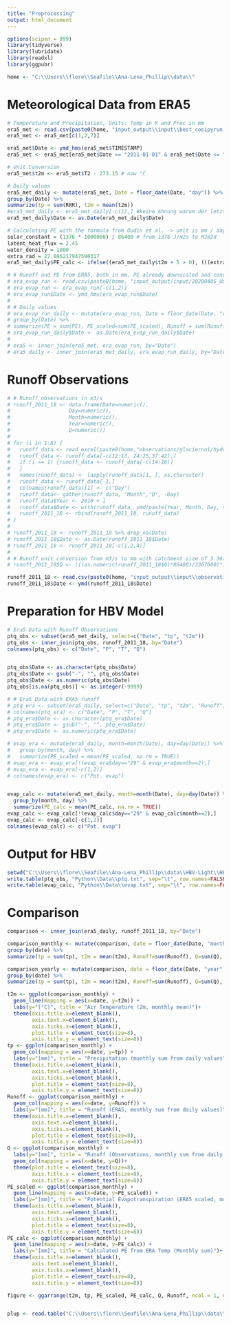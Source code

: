 ---
title: "Preprocessing"
output: html_document 
---

```{r}
options(scipen = 999)    
library(tidyverse)
library(lubridate)
library(readxl)
library(ggpubr)

home <- "C:\\Users\\flore\\Seafile\\Ana-Lena_Phillip\\data\\"
```
# Meteorological Data from ERA5
```{r}
# Temperature and Precipitation, Units: Temp in K and Prec in mm
era5_met <- read.csv(paste0(home, "input_output\\input\\best_cosipyrun_no1\\best_cosipyrun_no1_2011-18\\best_cosipy_input_no1_2011-18.csv"), dec=".", sep = ",", header=TRUE)
era5_met <- era5_met[c(1,2,7)]

era5_met$Date <- ymd_hms(era5_met$TIMESTAMP)
era5_met <- era5_met[era5_met$Date >= "2011-01-01" & era5_met$Date <= "2018-12-31",]

# Unit Conversion
era5_met$t2m <- era5_met$T2 - 273.15 # now °C

# Daily values
era5_met_daily <- mutate(era5_met, Date = floor_date(Date, "day")) %>%
group_by(Date) %>%
summarize(tp = sum(RRR), t2m = mean(t2m))
#era5_met_daily <- era5_met_daily[-c(1),] #keine Ahnung warum der letzte Tag von 2010 noch dabei war...
era5_met_daily$Date <- as.Date(era5_met_daily$Date)

# Calculating PE with the formula from Oudin et al. -> unit is mm / day
solar_constant = (1376 * 1000000) / 86400 # from 1376 J/m2s to MJm2d
latent_heat_flux = 2.45
water_density = 1000
extra_rad = 27.086217947590317
era5_met_daily$PE_calc <- ifelse((era5_met_daily$t2m + 5 > 0), (((extra_rad/(water_density*latent_heat_flux))*((era5_met_daily$t2m+5)/100))), 0)

# # Runoff and PE from ERA5, both in mm, PE already downscaled and converted by -1
# era_evap_run <- read.csv(paste0(home, "input_output/input/20200405_Umrumqi_ERA5_2011_2018.csv"))
# era_evap_run <- era_evap_run[-c(1,2)]
# era_evap_run$Date <- ymd_hms(era_evap_run$Date)
# 
# # Daily values 
# era_evap_run_daily <- mutate(era_evap_run, Date = floor_date(Date, "day")) %>%
# group_by(Date) %>%
# summarize(PE = sum(PE), PE_scaled=sum(PE_scaled), Runoff = sum(Runoff))
# era_evap_run_daily$Date <- as.Date(era_evap_run_daily$Date)
# 
# era5 <- inner_join(era5_met, era_evap_run, by="Date")
# era5_daily <- inner_join(era5_met_daily, era_evap_run_daily, by="Date")
```
# Runoff Observations
```{r}
# # Runoff observations in m3/s
# runoff_2011_18 <- data.frame(Date=numeric(),
#                   Day=numeric(),
#                   Month=numeric(),
#                   Year=numeric(),
#                   Q=numeric())
# 
# for (i in 1:8) {
#   runoff_data <- read_excel(paste0(home,"observations/glacierno1/hydro/dailyrunoff_2011-18_glacierno1.xls"), sheet = i)
#   runoff_data <- runoff_data[-c(12:13, 24:25,37:42),]
#   if (i == 1) {runoff_data <- runoff_data[-c(14:16)]
#   } 
#   names(runoff_data) <- lapply(runoff_data[1, ], as.character)
#   runoff_data <- runoff_data[-1,] 
#   colnames(runoff_data)[1] <- c("Day")
#   runoff_data<- gather(runoff_data, "Month","Q", -Day) 
#   runoff_data$Year <- 2010 + i
#   runoff_data$Date <- with(runoff_data, ymd(paste(Year, Month, Day, sep= ' ')))
#   runoff_2011_18 <- rbind(runoff_2011_18, runoff_data)
# }
# 
# runoff_2011_18 <- runoff_2011_18 %>% drop_na(Date)
# runoff_2011_18$Date <- as.Date(runoff_2011_18$Date)
# runoff_2011_18 <- runoff_2011_18[-c(1,2,4)]
# 
# # Runoff unit conversion from m3/s to mm with catchment size of 3.367km2
# runoff_2011_18$Q <- (((as.numeric(runoff_2011_18$Q)*86400)/3367000)*1000)

runoff_2011_18 <- read.csv(paste0(home, "input_output\\input\\observations\\glacierno1\\hydro\\daily_observations_2011-18.csv"))
runoff_2011_18$Date <- ymd(runoff_2011_18$Date)
```
# Preparation for HBV Model
```{r}
# Era5 Data with Runoff Observations
ptq_obs <- subset(era5_met_daily, select=c("Date", "tp", "t2m"))
ptq_obs <- inner_join(ptq_obs, runoff_2011_18, by="Date")
colnames(ptq_obs) <- c("Date", "P", "T", "Q")


ptq_obs$Date <- as.character(ptq_obs$Date)
ptq_obs$Date <- gsub("-", "", ptq_obs$Date)
ptq_obs$Date <- as.numeric(ptq_obs$Date)
ptq_obs[is.na(ptq_obs)] <- as.integer(-9999)

# # Era5 Data with ERA5 runoff
# ptq_era <- subset(era5_daily, select=c("Date", "tp", "t2m", "Runoff"))
# colnames(ptq_era) <- c("Date", "P", "T", "Q")
# ptq_era$Date <- as.character(ptq_era$Date)
# ptq_era$Date <- gsub("-", "", ptq_era$Date)
# ptq_era$Date <- as.numeric(ptq_era$Date)

# evap_era <- mutate(era5_daily, month=month(Date), day=day(Date)) %>% 
#   group_by(month, day) %>% 
#   summarize(PE_scaled = mean(PE_scaled, na.rm = TRUE))
# evap_era <- evap_era[!(evap_era$day=="29" & evap_era$month==2),]
# evap_era <- evap_era[-c(1,2)]
# colnames(evap_era) <- c("Pot. evap")


evap_calc <- mutate(era5_met_daily, month=month(Date), day=day(Date)) %>% 
  group_by(month, day) %>% 
  summarize(PE_calc = mean(PE_calc, na.rm = TRUE))
evap_calc <- evap_calc[!(evap_calc$day=="29" & evap_calc$month==2),]
evap_calc <- evap_calc[-c(1,2)]
colnames(evap_calc) <- c("Pot. evap")
```
# Output for HBV
```{r}
setwd("C:\\Users\\flore\\Seafile\\Ana-Lena_Phillip\\data\\HBV-Light\\HBV-light_data\\Glacier_No.1\\")
write.table(ptq_obs, "Python\\Data\\ptq.txt", sep="\t", row.names=FALSE)
write.table(evap_calc, "Python\\Data\\evap.txt", sep="\t", row.names=FALSE)

```
# Comparison
```{r}
comparison <- inner_join(era5_daily, runoff_2011_18, by="Date")

comparison_monthly <- mutate(comparison, date = floor_date(Date, "month")) %>%
group_by(date) %>%
summarize(tp = sum(tp), t2m = mean(t2m), Runoff=sum(Runoff), Q=sum(Q), PE_calc=sum(PE_calc), PE_scaled=sum(PE_scaled))

comparison_yearly <- mutate(comparison, date = floor_date(Date, "year")) %>%
group_by(date) %>%
summarize(tp = sum(tp), t2m = mean(t2m), Runoff=sum(Runoff), Q=sum(Q), PE_calc=sum(PE_calc), PE_scaled=sum(PE_scaled))

t2m <- ggplot(comparison_monthly) + 
  geom_line(mapping = aes(x=date, y=t2m)) +
  labs(y="[°C]", title = "Air Temperature (2m, monthly mean)")+
  theme(axis.title.x=element_blank(),
        axis.text.x=element_blank(),
        axis.ticks.x=element_blank(),
        plot.title = element_text(size=8),
        axis.title.y = element_text(size=8))
tp <- ggplot(comparison_monthly) + 
  geom_col(mapping = aes(x=date, y=tp)) +
  labs(y="[mm]", title = "Precipitation (monthly sum from daily values") +
  theme(axis.title.x=element_blank(),
        axis.text.x=element_blank(),
        axis.ticks.x=element_blank(),
        plot.title = element_text(size=8),
        axis.title.y = element_text(size=8))
Runoff <- ggplot(comparison_monthly) + 
  geom_col(mapping = aes(x=date, y=Runoff)) +
  labs(y="[mm]", title = "Runoff (ERA5, monthly sum from daily values)")+
  theme(axis.title.x=element_blank(),
        axis.text.x=element_blank(),
        axis.ticks.x=element_blank(), 
        plot.title = element_text(size=8),
        axis.title.y = element_text(size=8))
Q <- ggplot(comparison_monthly) + 
  labs(y="[mm]", title = "Runoff (Observations, monthly sum from daily values)")+
  geom_col(mapping = aes(x=date, y=Q))+
  theme(plot.title = element_text(size=8),
        axis.title.x = element_text(size=8),
        axis.title.y = element_text(size=8))
PE_scaled <- ggplot(comparison_monthly) + 
  geom_line(mapping = aes(x=date, y=PE_scaled)) +
  labs(y="[mm]", title = "Potential Evapotranspiration (ERA5 scaled, monthly sum from daily values)")+
  theme(axis.title.x=element_blank(),
        axis.text.x=element_blank(),
        axis.ticks.x=element_blank(),
        plot.title = element_text(size=8),
        axis.title.y = element_text(size=8))
PE_calc <- ggplot(comparison_monthly) + 
  geom_line(mapping = aes(x=date, y=PE_calc)) +
  labs(y="[mm]", title = "Calculated PE from ERA Temp (Monthly sum)")+
  theme(axis.title.x=element_blank(),
        axis.text.x=element_blank(),
        axis.ticks.x=element_blank(),
        plot.title = element_text(size=8),
        axis.title.y = element_text(size=8)) 

figure <- ggarrange(t2m, tp, PE_scaled, PE_calc, Q, Runoff, ncol = 1, nrow = 6)


plup <- read.table("C:\\Users\\flore\\Seafile\\Ana-Lena_Phillip\\data\\HBV-Light\\HBV-light_data\\Glacier_No.1\\Python\\Glacier_Run\\Results\\Multi.txt", sep="\t", dec = ".", header=TRUE)


```

